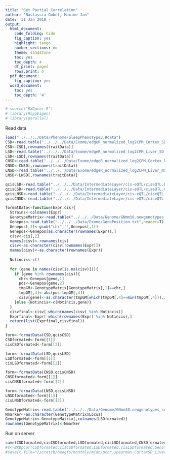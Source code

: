 ---
title: "Get Partial Correlation"
author: "Nastassia Gobet, Maxime Jan"
date: '31 Jan 2018 - '
output:
  html_document:
    code_folding: hide
    fig_caption: yes
    highlight: tango
    number_sections: no
    theme: sandstone
    toc: yes
    toc_depth: 4
    df_print: paged
    rows.print: 6
  pdf_document:
    fig_caption: yes
  word_document:
    toc: yes
    toc_depth: '4'
---

```{r}
# source("BXDpcor.R")
# library(RcppEigen)
# library(parallel)
```


Read data

```{r}
load("../../../Data/Phenome/SleepPhenotype3.Rdata")
CSD<-read.table("../../../Data/Exome/edgeR_normalized_log2CPM_Cortex_SD.tab",header=T,row.names=1)
CSD<-CSD[,rownames(traitData)]
LSD<-read.table("../../../Data/Exome/edgeR_normalized_log2CPM_Liver_SD.tab",header=T,row.names=1)
LSD<-LSD[,rownames(traitData)]
CNSD<-read.table("../../../Data/Exome/edgeR_normalized_log2CPM_Cortex_NSD.tab",header=T,row.names=1)
CNSD<-CNSD[,rownames(traitData)]
LNSD<-read.table("../../../Data/Exome/edgeR_normalized_log2CPM_Liver_NSD.tab",header=T,row.names=1)
LNSD<-LNSD[,rownames(traitData)]

qcisLSD<-read.table("../../../Data/IntermediateLayer/cis-eQTL/ciseQTL.Liver.SD.pvalcorrected.txt") 
qcisCSD<-read.table("../../../Data/IntermediateLayer/cis-eQTL/ciseQTL.Cortex.SD.pvalcorrected.txt") 
qcisLNSD<-read.table("../../../Data/IntermediateLayer/cis-eQTL/ciseQTL.Liver.NSD.pvalcorrected.txt") 
qcisCNSD<-read.table("../../../Data/IntermediateLayer/cis-eQTL/ciseQTL.Cortex.NSD.pvalcorrected.txt") 
```

```{r}
formatData<-function(Expr,cis){
  Strains<-colnames(Expr)
  GenotypeMatrix<-read.table("../../../Data/Genome/GNmm10.newgenotypes_subset_sorted.geno",header=T)
  Genepos<-read.table("../../../Data/Exome/GenePosition.txt",header=T)
  Genepos[,1]<-gsub("chr",'',Genepos[,1])
  Genepos<-Genepos[as.character(rownames(Expr)),]
  cisv<-cis[,2]
  names(cisv)<-rownames(cis)
  cisv<-as.character(cisv[rownames(Expr)])
  names(cisv)<-as.character(rownames(Expr))
  
  Notincis<-c()
  
  for (gene in names(cisv[is.na(cisv)])){
    if (gene %in% rownames(cis)){
      chr<-Genepos[gene,1]
      pos<-Genepos[gene,2]
      tmpGM<-GenotypeMatrix[GenotypeMatrix[,1]==chr,]
      tmpGM[,4]<-abs(pos-tmpGM[,4])
      cisv[gene]<-as.character(tmpGM[which(tmpGM[,4]==min(tmpGM[,4])),2])
    }else {Notincis<-c(Notincis,gene)}
  }
  cisvfinal<-cisv[-which(names(cisv) %in% Notincis)]
  Exprfinal<-Expr[-which(rownames(Expr) %in% Notincis),]
  return(list(Exprfinal,cisvfinal))
}
```

```{r}
form<-formatData(CSD,qcisCSD)
CSDformated<-form[[1]]
cisCSDformated<-form[[2]]

form<-formatData(LSD,qcisLSD)
LSDformated<-form[[1]]
cisLSDformated<-form[[2]]

form<-formatData(CNSD,qcisCNSD)
CNSDformated<-form[[1]]
cisCNSDformated<-form[[2]]

form<-formatData(LNSD,qcisLNSD)
LNSDformated<-form[[1]]
cisLNSDformated<-form[[2]]
```

```{r}
GenotypeMatrix<-read.table("../../../Data/Genome/GNmm10.newgenotypes_subset_sorted.geno",header=T)
Nmarker<-as.character(GenotypeMatrix$Locus)
GenotypeMatrix<-GenotypeMatrix[,colnames(LSDformated)]
rownames(GenotypeMatrix)<-Nmarker
```


Run on server

```{r}
save(CSDformated,cisCSDformated,LSDformated,cisLSDformated,CNSDformated,cisCNSDformated,LNSDformated,cisLNSDformated,GenotypeMatrix,file="pcorInputData.Rdata")
#t<-BXDpcor(CSDformated,cisCSDformated,LSDformated,cisLSDformated,GenotypeMatrix,CORES=8,method="spearman")
#save(t,file="/scratch/beegfs/monthly/mjan/pcor_spearman_CortexSD_LiverSD.Rdata")
```

